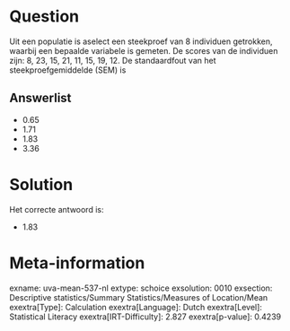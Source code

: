 Question
========

Uit een populatie is aselect een steekproef van 8 individuen getrokken,
waarbij een bepaalde variabele is gemeten. De scores van de individuen
zijn: 8, 23, 15, 21, 11, 15, 19, 12. De standaardfout van het
steekproefgemiddelde (SEM) is

Answerlist
----------

* 0.65
* 1.71
* 1.83
* 3.36

Solution
========

Het correcte antwoord is: 

* 1.83

Meta-information
================
exname: uva-mean-537-nl
extype: schoice
exsolution: 0010
exsection: Descriptive statistics/Summary Statistics/Measures of Location/Mean
exextra[Type]: Calculation
exextra[Language]: Dutch
exextra[Level]: Statistical Literacy
exextra[IRT-Difficulty]: 2.827
exextra[p-value]: 0.4239
